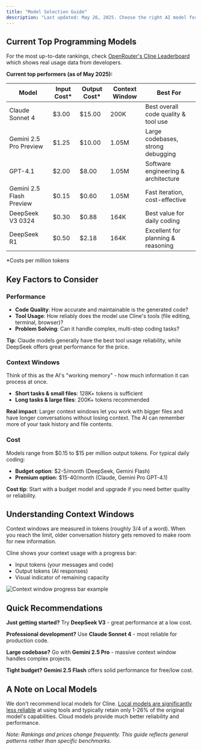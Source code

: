 ```yaml
---
title: "Model Selection Guide"
description: "Last updated: May 26, 2025. Choose the right AI model for your coding needs."
---
```


## Current Top Programming Models

For the most up-to-date rankings, check [OpenRouter's Cline Leaderboard](https://openrouter.ai/apps?url=https%3A%2F%2Fcline.bot%2F) which shows real usage data from developers.

**Current top performers (as of May 2025):**

| Model                    | Input Cost\* | Output Cost\* | Context Window | Best For                             |
| ------------------------ | ------------ | ------------- | -------------- | ------------------------------------ |
| Claude Sonnet 4          | $3.00        | $15.00        | 200K           | Best overall code quality & tool use |
| Gemini 2.5 Pro Preview   | $1.25        | $10.00        | 1.05M          | Large codebases, strong debugging    |
| GPT-4.1                  | $2.00        | $8.00         | 1.05M          | Software engineering & architecture  |
| Gemini 2.5 Flash Preview | $0.15        | $0.60         | 1.05M          | Fast iteration, cost-effective       |
| DeepSeek V3 0324         | $0.30        | $0.88         | 164K           | Best value for daily coding          |
| DeepSeek R1              | $0.50        | $2.18         | 164K           | Excellent for planning & reasoning   |

\*Costs per million tokens

## Key Factors to Consider

### Performance

-   **Code Quality**: How accurate and maintainable is the generated code?
-   **Tool Usage**: How reliably does the model use Cline's tools (file editing, terminal, browser)?
-   **Problem Solving**: Can it handle complex, multi-step coding tasks?

**Tip**: Claude models generally have the best tool usage reliability, while DeepSeek offers great performance for the price.

### Context Windows

Think of this as the AI's "working memory" - how much information it can process at once.

-   **Short tasks & small files**: 128K+ tokens is sufficient
-   **Long tasks & large files**: 200K+ tokens recommended

**Real impact**: Larger context windows let you work with bigger files and have longer conversations without losing context. The AI can remember more of your task history and file contents.

### Cost

Models range from $0.15 to $15 per million output tokens. For typical daily coding:

-   **Budget option**: $2-5/month (DeepSeek, Gemini Flash)
-   **Premium option**: $15-40/month (Claude, Gemini Pro GPT-4.1)

**Cost tip**: Start with a budget model and upgrade if you need better quality or reliability.

## Understanding Context Windows

Context windows are measured in tokens (roughly 3/4 of a word). When you reach the limit, older conversation history gets removed to make room for new information.

Cline shows your context usage with a progress bar:

-   Input tokens (your messages and code)
-   Output tokens (AI responses)
-   Visual indicator of remaining capacity

<Frame caption="Visual representation of the context window usage in Cline">
	<img
		src="https://storage.googleapis.com/cline_public_images/docs/assets/image%20(11).png"
		alt="Context window progress bar example"
	/>
</Frame>

## Quick Recommendations

**Just getting started?** Try **DeepSeek V3** - great performance at a low cost.

**Professional development?** Use **Claude Sonnet 4** - most reliable for production code.

**Large codebase?** Go with **Gemini 2.5 Pro** - massive context window handles complex projects.

**Tight budget?** **Gemini 2.5 Flash** offers solid performance for free/low cost.

## A Note on Local Models

We don't recommend local models for Cline. [Local models are significantly less reliable](https://docs.cline.bot/running-models-locally/read-me-first) at using tools and typically retain only 1-26% of the original model's capabilities. Cloud models provide much better reliability and performance.

_Note: Rankings and prices change frequently. This guide reflects general patterns rather than specific benchmarks._
